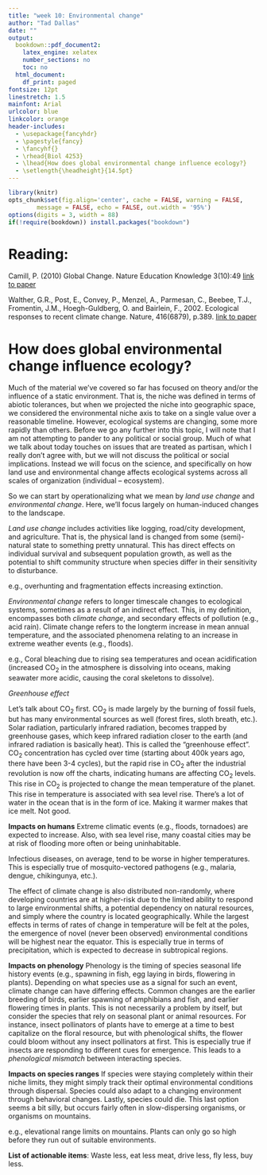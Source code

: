 ```yaml
---
title: "week 10: Environmental change"
author: "Tad Dallas"
date: ""
output:
  bookdown::pdf_document2: 
    latex_engine: xelatex
    number_sections: no
    toc: no
  html_document:
    df_print: paged
fontsize: 12pt
linestretch: 1.5
mainfont: Arial
urlcolor: blue
linkcolor: orange
header-includes:
  - \usepackage{fancyhdr}
  - \pagestyle{fancy}
  - \fancyhf{}
  - \rhead{Biol 4253}
  - \lhead{How does global environmental change influence ecology?}
  - \setlength{\headheight}{14.5pt}
---
```


```r
library(knitr)
opts_chunk$set(fig.align='center', cache = FALSE, warning = FALSE,
        message = FALSE, echo = FALSE, out.width = '95%')
options(digits = 3, width = 88)
if(!require(bookdown)) install.packages("bookdown")
```

\thispagestyle{fancy}

# Reading:

Camill, P. (2010) Global Change. Nature Education Knowledge 3(10):49 
[link to paper](https://www.nature.com/scitable/knowledge/library/global-change-an-overview-13255365)

Walther, G.R., Post, E., Convey, P., Menzel, A., Parmesan, C., Beebee, T.J., Fromentin, J.M., Hoegh-Guldberg, O. and Bairlein, F., 2002. Ecological responses to recent climate change. Nature, 416(6879), p.389. [link to paper](http://eebweb.arizona.edu/courses/Ecol206/Walther%20et%20al%20Nature%202002.pdf)







# How does global environmental change influence ecology?

Much of the material we've covered so far has focused on theory and/or the influence of a static environment. That is, the niche was defined in terms of abiotic tolerances, but when we projected the niche into geographic space, we considered the environmental niche axis to take on a single value over a reasonable timeline. However, ecological systems are changing, some more rapidly than others. Before we go any further into this topic, I will note that I am not attempting to pander to any political or social group. Much of what we talk about today touches on issues that are treated as partisan, which I really don't agree with, but we will not discuss the political or social implications. Instead we will focus on the science, and specifically on how land use and environmental change affects ecological systems across all scales of organization (individual -- ecosystem). 

So we can start by operationalizing what we mean by _land use change_ and _environmental change_. Here, we'll focus largely on human-induced changes to the landscape. 

_Land use change_ includes activities like logging, road/city development, and agriculture. That is, the physical land is changed from some (semi)-natural state to something pretty unnatural. This has direct effects on individual survival and subsequent population growth, as well as the potential to shift community structure when species differ in their sensitivity to disturbance. 

e.g., overhunting and fragmentation effects increasing extinction. 

_Environmental change_ refers to longer timescale changes to ecological systems, sometimes as a result of an indirect effect. This, in my definition, encompasses both _climate change_, and secondary effects of pollution (e.g., acid rain). Climate change refers to the longterm increase in mean annual temperature, and the associated phenomena relating to an increase in extreme weather events (e.g., floods).

e.g., Coral bleaching due to rising sea temperatures and ocean acidification (increased CO~2~ in the atmosphere is dissolving into oceans, making seawater more acidic, causing the coral skeletons to dissolve). 


_Greenhouse effect_ 

Let's talk about CO~2~ first. CO~2~ is made largely by the burning of fossil fuels, but has many environmental sources as well (forest fires, sloth breath, etc.). Solar radiation, particularly infrared radiation, becomes trapped by greenhouse gases, which keep infrared radiation closer to the earth (and infrared radiation is basically heat). This is called the "greenhouse effect". CO~2~ concentration has cycled over time (starting about 400k years ago, there have been 3-4 cycles), but the rapid rise in CO~2~ after the industrial revolution is now off the charts, indicating humans are affecting CO~2~ levels. This rise in CO~2~ is projected to change the mean temperature of the planet. This rise in temperature is associated with sea level rise. There's a lot of water in the ocean that is in the form of ice. Making it warmer makes that ice melt. Not good. 

**Impacts on humans** Extreme climatic events (e.g., floods, tornadoes) are expected to increase. Also, with sea level rise, many coastal cities may be at risk of flooding more often or being uninhabitable. 

Infectious diseases, on average, tend to be worse in higher temperatures. This is especially true of mosquito-vectored pathogens (e.g., malaria, dengue, chikingunya, etc.). 

The effect of climate change is also distributed non-randomly, where developing countries are at higher-risk due to the limited ability to respond to large environmental shifts, a potential dependency on natural resources, and simply where the country is located geographically. While the largest effects in terms of rates of change in temperature will be felt at the poles, the emergence of novel (never been observed) environmental conditions will be highest near the equator. This is especially true in terms of precipitation, which is expected to decrease in subtropical regions. 

**Impacts on phenology** Phenology is the timing of species seasonal life history events (e.g., spawning in fish, egg laying in birds, flowering in plants). Depending on what species use as a signal for such an event, climate change can have differing effects. Common changes are the earlier breeding of birds, earlier spawning of amphibians and fish, and earlier flowering times in plants. This is not necessarily a problem by itself, but consider the species that rely on seasonal plant or animal resources. For instance, insect pollinators of plants have to emerge at a time to best capitalize on the floral resource, but with phenological shifts, the flower could bloom without any insect pollinators at first. This is especially true if insects are responding to different cues for emergence. This leads to a _phenological mismatch_ between interacting species. 

**Impacts on species ranges** If species were staying completely within their niche limits, they might simply track their optimal environmental conditions through dispersal. Species could also adapt to a changing environment through behavioral changes. Lastly, species could die. This last option seems a bit silly, but occurs fairly often in slow-dispersing organisms, or organisms on mountains. 

e.g., elevational range limits on mountains. Plants can only go so high before they run out of suitable environments. 

**List of actionable items**: Waste less, eat less meat, drive less, fly less, buy less. 
